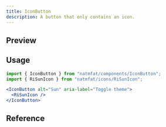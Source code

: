 ```yaml
---
title: IconButton
description: A button that only contains an icon.
---
```



## Preview

<Preview>
  <IconButton alt="Sun" aria-label="Toggle theme" className="h-8 w-8">
    <RiSunIcon />
  </IconButton>
</Preview>

## Usage

```jsx
import { IconButton } from "natmfat/components/IconButton";
import { RiSunIcon } from "natmfat/icons/RiSunIcon";
```

```jsx
<IconButton alt="Sun" aria-label="Toggle theme">
  <RiSunIcon />
</IconButton>
```

## Reference


<Reference>
  <ReferenceItem
    prop="size"
    type="IconButtonSize"
    description="what size should the IconButton be; 24(default), 28, 32, 36, 40"
    defaultValue="tokens.space24"
  />
  <ReferenceItem
    prop="alt"
    type="string"
    description="Explain what the button does; required for accessibility"
    required
  />
  <ReferenceItem
    prop="color"
    type="Color"
    description="Communicate purpose w/ color"
  />
  <ReferenceItem
    prop="variant"
    type='"fill" | "noFill" | "outline"'
    description="Icon button variant"
    defaultValue='"noFill"'
  />
  <ReferenceItem
    prop="asChild"
    type="boolean"
    description="Render this component as its child instead"
  />
</Reference>
